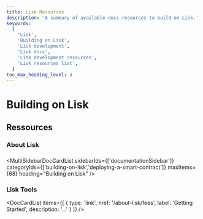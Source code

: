 ```yaml
---
title: Lisk Resources
description: 'A summary of available docs resources to build on Lisk.'
keywords:
  [
    'Lisk',
    'Building on Lisk',
    'Lisk development',
    'Lisk docs',
    'Lisk development resources',
    'Lisk resources list',
  ]
toc_max_heading_level: 4
---
```




# Building on Lisk

## Ressources

### About Lisk
<!-- <DocCardList items={useGlobalData['docusaurus-plugin-content-docs'].default.versions[0].sidebars.documentationSidebar}/> -->

### 
<MultiSidebarDocCardList 
  sidebarIds={['documentationSidebar']} 
  categoryIds={['building-on-lisk','deploying-a-smart-contract']} 
  maxItems={68}
  heading="Building on Lisk" 
/>


### Lisk Tools
<DocCardList items={[
  {
    type: 'link',
    href: '/about-lisk/fees',
    label: 'Getting Started',
    description: '...'
  }
]} />

